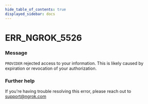 ```yaml
---
hide_table_of_contents: true
displayed_sidebar: docs
---
```



# ERR_NGROK_5526

### Message
`PROVIDER` rejected access to your information. This is likely caused by expiration or revocation of your authorization.

<ErrorDetails error='err_ngrok_5526' />


### Further help
If you're having trouble resolving this error, please reach out to [support@ngrok.com](mailto:support@ngrok.com?subject=Help%20with%20ERR_NGROK_5526)


